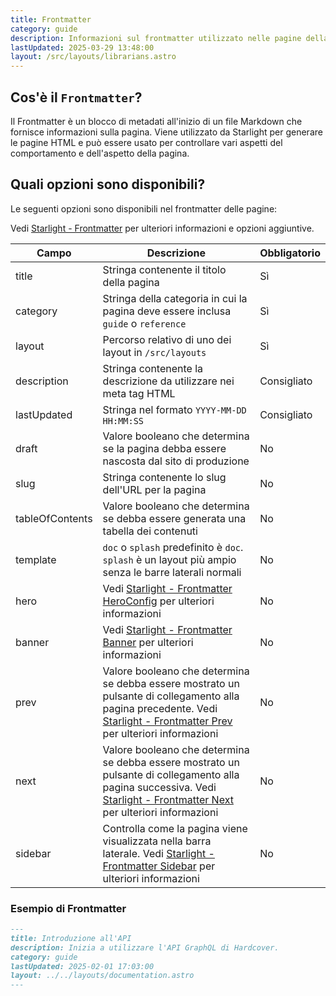 ```yaml
---
title: Frontmatter
category: guide
description: Informazioni sul frontmatter utilizzato nelle pagine della documentazione.
lastUpdated: 2025-03-29 13:48:00
layout: /src/layouts/librarians.astro
---
```


## Cos'è il `Frontmatter`?
Il Frontmatter è un blocco di metadati all'inizio di un file Markdown che fornisce informazioni sulla pagina.
Viene utilizzato da Starlight per generare le pagine HTML e può essere usato per controllare vari aspetti del comportamento e dell'aspetto della pagina.

## Quali opzioni sono disponibili?
Le seguenti opzioni sono disponibili nel frontmatter delle pagine:

Vedi [Starlight -
Frontmatter](https://starlight.astro.build/it/reference/frontmatter/) per ulteriori informazioni e opzioni aggiuntive.

| Campo           | Descrizione                                                                                                                                                                             | Obbligatorio |
|-----------------|-----------------------------------------------------------------------------------------------------------------------------------------------------------------------------------------|-------------|
| title           | Stringa contenente il titolo della pagina                                                                                                                                               | Sì          |
| category        | Stringa della categoria in cui la pagina deve essere inclusa `guide` o `reference`                                                                                                      | Sì          |
| layout          | Percorso relativo di uno dei layout in `/src/layouts`                                                                                                                                   | Sì          |
| description     | Stringa contenente la descrizione da utilizzare nei meta tag HTML                                                                                                                 | Consigliato |
| lastUpdated     | Stringa nel formato `YYYY-MM-DD HH:MM:SS`                                                                                                                                               | Consigliato |
| draft           | Valore booleano che determina se la pagina debba essere nascosta dal sito di produzione                                                                                                 | No          |
| slug            | Stringa contenente lo slug dell'URL per la pagina                                                                                                                                       | No          |
| tableOfContents | Valore booleano che determina se debba essere generata una tabella dei contenuti                                                                                                        | No          |
| template        | `doc` o `splash` predefinito è `doc`. `splash` è un layout più ampio senza le barre laterali normali                                                                                   | No          |
| hero            | Vedi [Starlight - Frontmatter HeroConfig](https://starlight.astro.build/it/reference/frontmatter/#heroconfig) per ulteriori informazioni                                                   | No          |
| banner          | Vedi [Starlight - Frontmatter Banner](https://starlight.astro.build/reference/frontmatter/#banner) per ulteriori informazioni                                                           | No          |
| prev            | Valore booleano che determina se debba essere mostrato un pulsante di collegamento alla pagina precedente. Vedi [Starlight - Frontmatter Prev](https://starlight.astro.build/it/reference/frontmatter/#prev) per ulteriori informazioni | No          |
| next            | Valore booleano che determina se debba essere mostrato un pulsante di collegamento alla pagina successiva. Vedi [Starlight - Frontmatter Next](https://starlight.astro.build/it/reference/frontmatter/#next) per ulteriori informazioni | No          |
| sidebar         | Controlla come la pagina viene visualizzata nella barra laterale. Vedi [Starlight - Frontmatter Sidebar](https://starlight.astro.build/it/reference/frontmatter/#sidebarconfig) per ulteriori informazioni | No          |


### Esempio di Frontmatter

```md
---
title: Introduzione all'API
description: Inizia a utilizzare l'API GraphQL di Hardcover.
category: guide
lastUpdated: 2025-02-01 17:03:00
layout: ../../layouts/documentation.astro
---
```